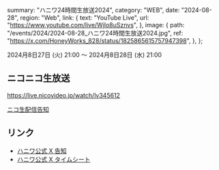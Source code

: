   summary: "ハニワ24時間生放送2024",
  category: "WEB",
  date: "2024-08-28",
  region: "Web",
  link: {
    text: "YouTube Live",
    url: "https://www.youtube.com/live/Wjlo8uSznvs",
  },
  image: {
    path: "/events/2024/2024-08-28_ハニワ24時間生放送2024.jpg",
    ref: "https://x.com/HoneyWorks_828/status/1825865615757947398",
  },
};

2024月8日27日 (火) 21:00 ～ 2024月8日28日 (水) 21:00 

## ニコニコ生放送

https://live.nicovideo.jp/watch/lv345612

[ニコ生配信告知](https://x.com/HoneyWorks_828/status/1826892138803589363)

## リンク

* [ハニワ公式 X 告知](https://x.com/HoneyWorks_828/status/1825865367035720113)
* [ハニワ公式 X タイムシート](https://x.com/HoneyWorks_828/status/1825865615757947398)